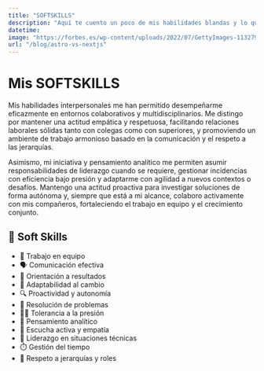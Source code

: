 ```yaml
---
title: "SOFTSKILLS"
description: "Aquí te cuento un poco de mis habilidades blandas y lo que yo puedo ofrecerte."
datetime: 
image: "https://forbes.es/wp-content/uploads/2022/07/GettyImages-1132795794-1.jpg"
url: "/blog/astro-vs-nextjs"
---
```


# Mis SOFTSKILLS

Mis habilidades interpersonales me han permitido desempeñarme eficazmente en entornos colaborativos y multidisciplinarios. Me distingo por mantener una actitud empática y respetuosa, facilitando relaciones laborales sólidas tanto con colegas como con superiores, y promoviendo un ambiente de trabajo armonioso basado en la comunicación y el respeto a las jerarquías.

Asimismo, mi iniciativa y pensamiento analítico me permiten asumir responsabilidades de liderazgo cuando se requiere, gestionar incidencias con eficiencia bajo presión y adaptarme con agilidad a nuevos contextos o desafíos. Mantengo una actitud proactiva para investigar soluciones de forma autónoma y, siempre que está a mi alcance, colaboro activamente con mis compañeros, fortaleciendo el trabajo en equipo y el crecimiento conjunto.


## 🧠 Soft Skills

- 🤝 Trabajo en equipo
- 🗣️ Comunicación efectiva
- 🎯 Orientación a resultados
- 🔄 Adaptabilidad al cambio
- 🔍 Proactividad y autonomía
- 🧩 Resolución de problemas
- 🧘‍♂️ Tolerancia a la presión
- 🧠 Pensamiento analítico
- 💬 Escucha activa y empatía
- 👥 Liderazgo en situaciones técnicas
- ⏱️ Gestión del tiempo
- 🧭 Respeto a jerarquías y roles
